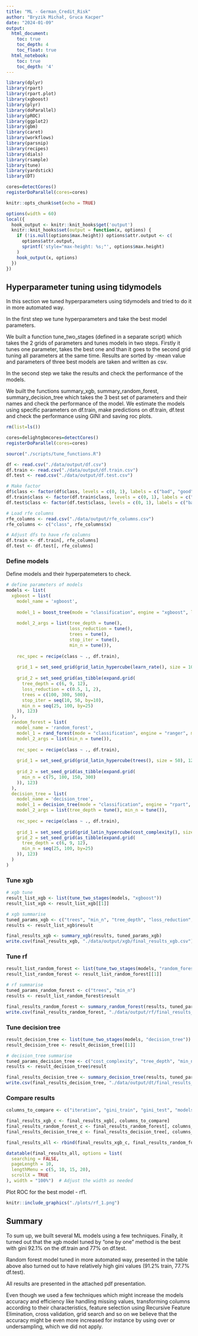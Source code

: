 ```yaml
---
title: "ML - German_Credit_Risk"
author: "Bryzik Michał, Gruca Kacper"
date: "2024-01-09"
output:
  html_document:
    toc: true
    toc_depth: 4
    toc_float: true
  html_notebook:
    toc: true
    toc_depth: '4'
---
```


```r
library(dplyr)
library(rpart)
library(rpart.plot)
library(xgboost)
library(plyr)
library(doParallel)
library(pROC)
library(ggplot2)
library(gbm)
library(caret)
library(workflows)
library(parsnip)
library(recipes)
library(dials)
library(rsample)
library(tune)
library(yardstick)
library(DT)

cores=detectCores()
registerDoParallel(cores=cores)
```

```r
knitr::opts_chunk$set(echo = TRUE)
```

```r
options(width = 60)
local({
  hook_output <- knitr::knit_hooks$get('output')
  knitr::knit_hooks$set(output = function(x, options) {
    if (!is.null(options$max.height)) options$attr.output <- c(
      options$attr.output,
      sprintf('style="max-height: %s;"', options$max.height)
    )
    hook_output(x, options)
  })
})
```

## Hyperparameter tuning using tidymodels

In this section we tuned hyperparameters using tidymodels and tried to do it in more automated way.

In the first step we tune hyperparameters and take the best model parameters.

We built a function tune_two_stages (defined in a separate script) which takes the 2 grids of parameters and tunes models in two steps. 
Firstly it tunes one parameter, takes the best one and than it goes to the second grid tuning all parameters at the same time.
Results are sorted by -mean value and parameters of three best models are taken and written as csv.

In the second step we take the results and check the performance of the models.

We built the functions summary_xgb, summary_random_forest, summary_decision_tree which takes the 3 best set of parameters and their names and check the performance of the model.
We estimate the models using specific parameters on df.train, make predictions on df.train, df.test and check the performance using GINI and saving roc plots.

```r
rm(list=ls())

cores=delightgbmcores=detectCores()
registerDoParallel(cores=cores)

source("./scripts/tune_functions.R")

df <- read.csv("./data/output/df.csv")
df.train <- read.csv("./data/output/df.train.csv")
df.test <- read.csv("./data/output/df.test.csv")

# Make factor
df$class <- factor(df$class, levels = c(0, 1), labels = c("bad", "good"))
df.train$class <- factor(df.train$class, levels = c(0, 1), labels = c("bad", "good"))
df.test$class <- factor(df.test$class, levels = c(0, 1), labels = c("bad", "good"))

# Load rfe columns
rfe_columns <- read.csv("./data/output/rfe_columns.csv")
rfe_columns <- c("class", rfe_columns$x)

# Adjust dfs to have rfe columns
df.train <- df.train[, rfe_columns]
df.test <- df.test[, rfe_columns]
```

### Define models

Define models and their hyperpatemeters to check.

```r
# define parameters of models
models <- list(
  xgboost = list(
    model_name = 'xgboost',
    
    model_1 = boost_tree(mode = "classification", engine = "xgboost", learn_rate = tune()),
    
    model_2_args = list(tree_depth = tune(), 
                        loss_reduction = tune(), 
                        trees = tune(),
                        stop_iter = tune(),
                        min_n = tune()),
    
    rec_spec = recipe(class ~ ., df.train),
    
    grid_1 = set_seed_grid(grid_latin_hypercube(learn_rate(), size = 10), 123),
    
    grid_2 = set_seed_grid(as_tibble(expand.grid(
      tree_depth = c(6, 9, 12),
      loss_reduction = c(0.5, 1, 2),
      trees = c(100, 300, 500),
      stop_iter = seq(10, 50, by=10),
      min_n = seq(25, 100, by=25)
    )), 123)
  ),
  random_forest = list(
    model_name = 'random_forest',
    model_1 = rand_forest(mode = "classification", engine = "ranger", mtry = 5, trees = tune()),
    model_2_args = list(min_n = tune()),
    
    rec_spec = recipe(class ~ ., df.train),
    
    grid_1 = set_seed_grid(grid_latin_hypercube(trees(), size = 50), 123),
    
    grid_2 = set_seed_grid(as_tibble(expand.grid(
      min_n = c(75, 100, 150, 300)
    )), 123)
  ),
  decision_tree = list(
    model_name = 'decision_tree',
    model_1 = decision_tree(mode = "classification", engine = "rpart", cost_complexity = tune()),
    model_2_args = list(tree_depth = tune(), min_n = tune()),
    
    rec_spec = recipe(class ~ ., df.train),
    
    grid_1 = set_seed_grid(grid_latin_hypercube(cost_complexity(), size = 10), 123),
    grid_2 = set_seed_grid(as_tibble(expand.grid(
      tree_depth = c(6, 9, 12),
      min_n = seq(25, 100, by=25)
    )), 123)
  )
)
```

### Tune xgb

```r
# xgb tune
result_list_xgb <- list(tune_two_stages(models, "xgboost"))
result_list_xgb <- result_list_xgb[[1]]

# xgb summarise
tuned_params_xgb <- c("trees", "min_n", "tree_depth", "loss_reduction", "stop_iter", "learn_rate")
results <- result_list_xgb$result

final_results_xgb <- summary_xgb(results, tuned_params_xgb)
write.csv(final_results_xgb, "./data/output/xgb/final_results_xgb.csv")

```

### Tune rf

```r
result_list_random_forest <- list(tune_two_stages(models, "random_forest"))
result_list_random_forest <- result_list_random_forest[[1]]

# rf summarise
tuned_params_random_forest <- c("trees", "min_n")
results <- result_list_random_forest$result

final_results_random_forest <- summary_random_forest(results, tuned_params_random_forest)
write.csv(final_results_random_forest, "./data/output/rf/final_results_random_forest.csv")
```

### Tune decision tree

```r
result_decision_tree <- list(tune_two_stages(models, "decision_tree"))
result_decision_tree <- result_decision_tree[[1]]

# decision_tree summarise
tuned_params_decision_tree <- c("cost_complexity", "tree_depth", "min_n")
results <- result_decision_tree$result

final_results_decision_tree <- summary_decision_tree(results, tuned_params_decision_tree)
write.csv(final_results_decision_tree, "./data/output/dt/final_results_decision_tree.csv")
```

### Compare results

```r
columns_to_compare <- c("iteration", "gini_train", "gini_test", "models_spec", "model_name")

final_results_xgb_c <- final_results_xgb[, columns_to_compare]
final_results_random_forest_c <- final_results_random_forest[, columns_to_compare]
final_results_decision_tree_c <- final_results_decision_tree[, columns_to_compare]
```

```r
final_results_all <- rbind(final_results_xgb_c, final_results_random_forest_c, final_results_decision_tree_c) %>% arrange(-gini_test)
```

```r
datatable(final_results_all, options = list(
  searching = FALSE,
  pageLength = 10,
  lengthMenu = c(5, 10, 15, 20),
  scrollX = TRUE
), width = "100%")  # Adjust the width as needed
```

Plot ROC for the best model - rf1.

```r
knitr::include_graphics("./plots/rf_1.png")
```

## Summary

To sum up, we built several ML models using a few techniques. 
Finally, it turned out that the xgb model tuned by "one by one" method is the best with gini 92.1% on the df.train and 77% on df.test.

Random forest model tuned in more automated way, presented in the table above also turned out to have relatively high gini values (91.2% train, 77.7% df.test).

All results are presented in the attached pdf presentation.

Even though we used a few techniques which might increase the models accuracy and efficiency like handling missing values, transforming columns according to their characteristics, feature selection using Recursive Feature Elimination, cross validation, grid search and so on we believe that the accuracy might be even more increased for instance by using over or undersampling, which we did not apply.



















